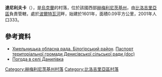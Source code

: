 {{coord|49|54|44|N|26|27|51|E|scale:30000|display=title}}

'''達尼利夫卡'''（{{lang-uk|Данилівка}}），是[[烏克蘭|烏克蘭]]的村落，位於該國西部[[赫梅利尼茨基州|赫梅利尼茨基州]]，由[[比洛吉里亞區|比洛吉里亞區]]負責管轄，處於[[波爾特瓦河_(戈倫河支流)|波爾特瓦河]]畔，始建於1601年，面積0.09平方公里，2001年人口333。

==參考資料==
* [https://web.archive.org/web/20160413093228/http://oblrada.km.ua/district/show/14 Хмельницька обласна рада. Білогірський район]. [https://web.archive.org/web/20131023063712/http://oblrada.km.ua/userfiles/%D0%BF%D0%B0%D1%81%D0%BF%D0%BE%D1%80%D1%82%20%D0%94%D0%B5%D0%BD%D0%B8%D1%81%D1%96%D0%B2%D1%81%D1%8C%D0%BA%D0%BE%D1%97%20%D1%81%D1%96%D0%BB%D1%8C%D1%81%D1%8C%D0%BA%D0%BE%D1%97%20%D1%80%D0%B0%D0%B4%D0%B8%20%D0%91%D1%96%D0%BB%D0%BE%D0%B3%D1%96%D1%80%D1%81%D1%8C%D0%BA%D0%B8%D0%B9%20%D1%80%D0%B0%D0%B9%D0%BE%D0%BD.doc Паспорт територіальної громади Денисівської сільської ради (doc)]
* [http://weather.in.ua/ua/hmel'nickaja/6345 Погода в селі Данилівка]

{{DEFAULTSORT:Данилівка}}
[[Category:赫梅利尼茨基州村落|Category:赫梅利尼茨基州村落]]
[[Category:比洛吉里亞區村落|Category:比洛吉里亞區村落]]


{{Khmelnytskyi-geo-stub}}